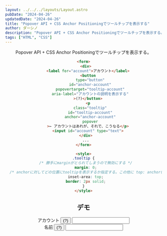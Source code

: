 ```yaml
---
layout: ../../../layouts/Layout.astro
pubDate: "2024-04-26"
updatedDate: "2024-04-26"
title: "Popover API + CSS Anchor Positioningでツールチップを表示する"
author: ダーシノ
description: "Popover API + CSS Anchor Positioningでツールチップを表示する。"
tags: ["HTML", "CSS"]
---
```



<Header {...frontmatter} />

Popover API + CSS Anchor Positioningでツールチップを表示する。

```html
<form>
  <div>
    <label for="account">アカウント</label>
    <button
      type="button"
      id="anchor-account"
      popovertarget="tooltip-account"
      aria-label="アカウントの説明を表示する"
    >(?)</button>
    <p
      class="tooltip"
      id="tooltip-account"
      anchor="anchor-account"
      popover
    >← アカウントはあれが、それで、こうなる</p>
    <input id="account" type="text">
  </div>
  ...
</form>

<style>
.tooltip {
  /* 勝手にmarginがとられてしまうので無効にする */
  margin: 0;
  /* anchorに対してどの位置にtooltipを表示するか指定する。この他に top: anchor(center) のような指定の仕方もある。 */
  inset-area: top;
  border: 2px solid;
}
</style>
```

## デモ

<form>
  <div>
    <label for="account">アカウント</label>
    <button
      type="button"
      id="anchor-account"
      popovertarget="tooltip-account"
      aria-label="アカウントの説明を表示する"
    >(?)</button>
    <p
      class="tooltip"
      id="tooltip-account"
      anchor="anchor-account"
      popover
    >アカウントはあれが、それで、こうなる</p>
    <input id="account" type="text" />
  </div>
  <div>
    <label for="name">名前</label>
    <button
      type="button"
      id="anchor-name"
      popovertarget="tooltip-name"
      aria-label="名前の説明を表示する"
    >(?)</button>
    <p
      class="tooltip"
      id="tooltip-name"
      anchor="anchor-name"
      popover
    >名前はあれが、それで、こうなる</p>
    <input id="name" type="text" />
  </div>
</form>

<style>{`
.tooltip {
  position: absolute;
  margin: 0;
  inset-area: top;
  border: 2px solid;
}
`}</style>
